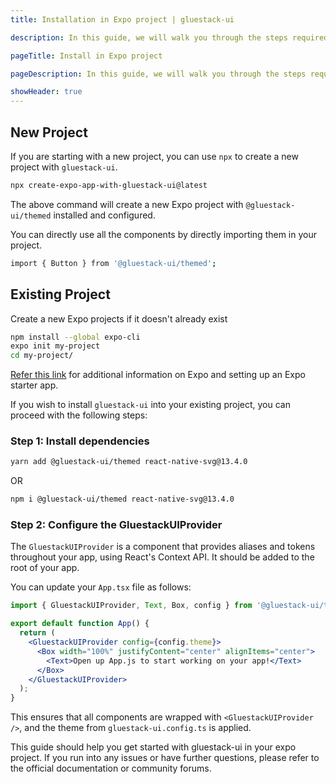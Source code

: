 ```yaml
---
title: Installation in Expo project | gluestack-ui

description: In this guide, we will walk you through the steps required to add gluestack-ui to your Expo project.

pageTitle: Install in Expo project

pageDescription: In this guide, we will walk you through the steps required to add gluestack-ui to your Expo project.

showHeader: true
---
```




<Meta title="Getting Started/Install in Expo" />

## New Project

If you are starting with a new project, you can use `npx` to create a new project with `gluestack-ui`.

```bash
npx create-expo-app-with-gluestack-ui@latest
```

The above command will create a new Expo project with `@gluestack-ui/themed` installed and configured.

You can directly use all the components by directly importing them in your project.

```bash
import { Button } from '@gluestack-ui/themed';
```

## Existing Project

Create a new Expo projects if it doesn't already exist

```bash
npm install --global expo-cli
expo init my-project
cd my-project/
```

[Refer this link](https://docs.expo.dev/index.html) for additional information on Expo and setting up an Expo starter app.

If you wish to install `gluestack-ui` into your existing project, you can proceed with the following steps:

### Step 1: Install dependencies

```bash
yarn add @gluestack-ui/themed react-native-svg@13.4.0
```

OR

```bash
npm i @gluestack-ui/themed react-native-svg@13.4.0
```

### Step 2: Configure the GluestackUIProvider

The `GluestackUIProvider` is a component that provides aliases and tokens throughout your app, using React's Context API. It should be added to the root of your app.

You can update your `App.tsx` file as follows:

```jsx
import { GluestackUIProvider, Text, Box, config } from '@gluestack-ui/themed';

export default function App() {
  return (
    <GluestackUIProvider config={config.theme}>
      <Box width="100%" justifyContent="center" alignItems="center">
        <Text>Open up App.js to start working on your app!</Text>
      </Box>
    </GluestackUIProvider>
  );
}
```

This ensures that all components are wrapped with `<GluestackUIProvider />`, and the theme from `gluestack-ui.config.ts` is applied.

This guide should help you get started with gluestack-ui in your expo project. If you run into any issues or have further questions, please refer to the official documentation or community forums.
